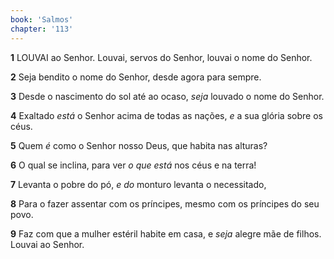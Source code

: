 ```yaml
---
book: 'Salmos'
chapter: '113'
---
```


**1** LOUVAI ao Senhor. Louvai, servos do Senhor, louvai o nome do Senhor.

**2** Seja bendito o nome do Senhor, desde agora para sempre.

**3** Desde o nascimento do sol até ao ocaso, _seja_ louvado o nome do Senhor.

**4** Exaltado _está_ o Senhor acima de todas as nações, _e_ a sua glória sobre os céus.

**5** Quem _é_ como o Senhor nosso Deus, que habita nas alturas?

**6** O qual se inclina, para ver _o que está_ nos céus e na terra!

**7** Levanta o pobre do pó, _e do_ monturo levanta o necessitado,

**8** Para o fazer assentar com os príncipes, mesmo com os príncipes do seu povo.

**9** Faz com que a mulher estéril habite em casa, e _seja_ alegre mãe de filhos. Louvai ao Senhor.

